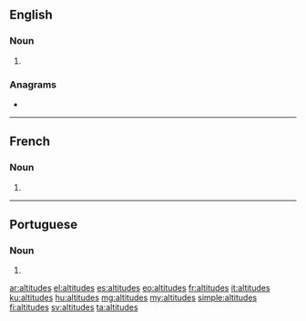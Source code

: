 ==English==

===Noun===
{{head|en|noun plural form}}

# {{plural of|altitude|lang=en}}

===Anagrams===
* {{l|en|latitudes}}

----

==French==

===Noun===
{{head|fr|noun plural form|g=?}}

# {{plural of|altitude|lang=fr}}

----

==Portuguese==

===Noun===
{{head|pt|noun plural form}}

# {{plural of|altitude|lang=pt}}

[[ar:altitudes]]
[[el:altitudes]]
[[es:altitudes]]
[[eo:altitudes]]
[[fr:altitudes]]
[[it:altitudes]]
[[ku:altitudes]]
[[hu:altitudes]]
[[mg:altitudes]]
[[my:altitudes]]
[[simple:altitudes]]
[[fi:altitudes]]
[[sv:altitudes]]
[[ta:altitudes]]